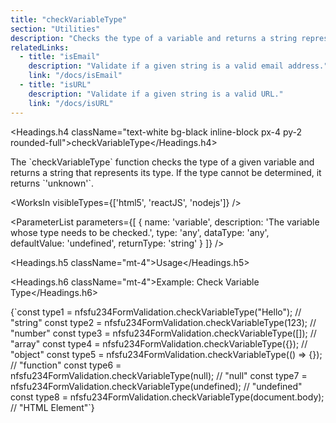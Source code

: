 ```yaml
---
title: "checkVariableType"
section: "Utilities"
description: "Checks the type of a variable and returns a string representation of the type."
relatedLinks:
  - title: "isEmail"
    description: "Validate if a given string is a valid email address."
    link: "/docs/isEmail"
  - title: "isURL"
    description: "Validate if a given string is a valid URL."
    link: "/docs/isURL"
---
```


<Headings.h4 className="text-white bg-black inline-block px-4 py-2 rounded-full">checkVariableType</Headings.h4>

<Paragraph className="mt-2 text-gray-400">
The `checkVariableType` function checks the type of a given variable and returns a string that represents its type. If the type cannot be determined, it returns `'unknown'`.
</Paragraph>

<WorksIn visibleTypes={['html5', 'reactJS', 'nodejs']} />

<ParameterList
  parameters={[
    {
      name: 'variable',
      description: 'The variable whose type needs to be checked.',
      type: 'any',
      dataType: 'any',
      defaultValue: 'undefined',
      returnType: 'string'
    }
  ]}
/>

<Headings.h5 className="mt-4">Usage</Headings.h5>

<Headings.h6 className="mt-4">Example: Check Variable Type</Headings.h6>

<CodeBlock>
{`const type1 = nfsfu234FormValidation.checkVariableType("Hello"); // "string"
const type2 = nfsfu234FormValidation.checkVariableType(123);    // "number"
const type3 = nfsfu234FormValidation.checkVariableType([]);     // "array"
const type4 = nfsfu234FormValidation.checkVariableType({});     // "object"
const type5 = nfsfu234FormValidation.checkVariableType(() => {}); // "function"
const type6 = nfsfu234FormValidation.checkVariableType(null);   // "null"
const type7 = nfsfu234FormValidation.checkVariableType(undefined); // "undefined"
const type8 = nfsfu234FormValidation.checkVariableType(document.body); // "HTML Element"`}
</CodeBlock>

<RelatedLinks />
